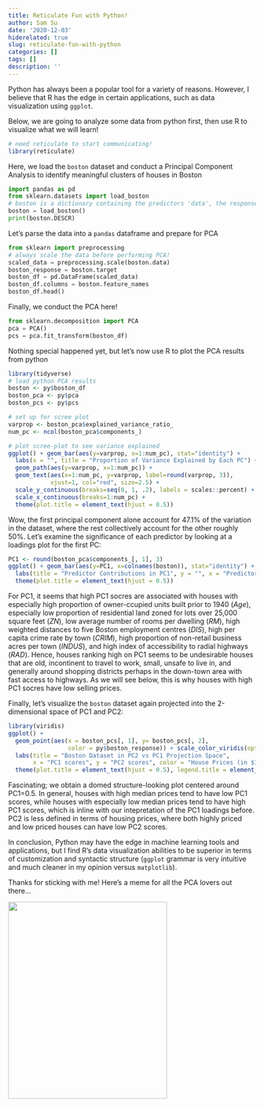 ```yaml
---
title: Reticulate Fun with Python!
author: Sam Su
date: '2020-12-03'
hiderelated: true
slug: reticulate-fun-with-python
categories: []
tags: []
description: ''
---
```


Python has always been a popular tool for a variety of reasons. However, I believe that R has the edge in certain applications, such as data visualization using `ggplot`.

Below, we are going to analyze some data from python first, then use R to visualize what we will learn!

```r
# need reticulate to start communicating!
library(reticulate)
```

Here, we load the `boston` dataset and conduct a Principal Component Analysis to identify meaningful clusters of houses in Boston

```python
import pandas as pd
from sklearn.datasets import load_boston
# boston is a dictionary containing the predictors 'data', the response 'target', predictor names 'feature_names', and metadata 'DESCR'
boston = load_boston()
print(boston.DESCR)
```

Let's parse the data into a `pandas` dataframe and prepare for PCA

```python
from sklearn import preprocessing
# always scale the data before performing PCA!
scaled_data = preprocessing.scale(boston.data)
boston_response = boston.target
boston_df = pd.DataFrame(scaled_data)
boston_df.columns = boston.feature_names
boston_df.head()
```

Finally, we conduct the PCA here!

```python
from sklearn.decomposition import PCA
pca = PCA()
pcs = pca.fit_transform(boston_df)
```

Nothing special happened yet, but let's now use R to plot the PCA results from python

```r
library(tidyverse)
# load python PCA results
boston <- py$boston_df
boston_pca <- py$pca
boston_pcs <- py$pcs

# set up for scree plot
varprop <- boston_pca$explained_variance_ratio_
num_pc <- ncol(boston_pca$components_) 

# plot scree-plot to see variance explained
ggplot() + geom_bar(aes(y=varprop, x=1:num_pc), stat="identity") +
  labs(x = "", title = "Proportion of Variance Explained by Each PC") +
  geom_path(aes(y=varprop, x=1:num_pc)) + 
  geom_text(aes(x=1:num_pc, y=varprop, label=round(varprop, 3)), 
            vjust=1, col="red", size=2.5) + 
  scale_y_continuous(breaks=seq(0, 1, .2), labels = scales::percent) + 
  scale_x_continuous(breaks=1:num_pc) + 
  theme(plot.title = element_text(hjust = 0.5))
```

Wow, the first principal component alone account for 47.1% of the variation in the dataset, where the rest collectively account for the other roughly 50%. Let's examine the significance of each predictor by looking at a loadings plot for the first PC:

```r
PC1 <- round(boston_pca$components_[, 1], 3)
ggplot() + geom_bar(aes(y=PC1, x=colnames(boston)), stat="identity") + 
  labs(title = "Predictor Contributions in PC1", y = "", x = "Predictors") +
  theme(plot.title = element_text(hjust = 0.5))
```

For PC1, it seems that high PC1 socres are associated with houses with especially high proportion of owner-ccupied units built prior to 1940 (*Age*), especially low proportion of residential land zoned for lots over 25,000 square feet (*ZN*), low average number of rooms per dwelling (*RM*), high weighted distances to five Boston employment centres (*DIS*), high per capita crime rate by town (*CRIM*), high proportion of non-retail business acres per town (*INDUS*), and high index of accessibility to radial highways (*RAD*). Hence, houses ranking high on PC1 seems to be undesirable houses that are old, incontinent to travel to work, small, unsafe to live in, and generally around shopping districts perhaps in the down-town area with fast access to highways. As we will see below, this is why houses with high PC1 socres have low selling prices.

Finally, let's visualize the `boston` dataset again projected into the 2-dimensional space of PC1 and PC2:

```r
library(viridis)
ggplot() + 
  geom_point(aes(x = boston_pcs[, 1], y= boston_pcs[, 2], 
                 color = py$boston_response)) + scale_color_viridis(option = "D") +
  labs(title = "Boston Dataset in PC2 vs PC1 Projection Space", 
       x = "PC1 scores", y = "PC2 scores", color = "House Prices (in $1000s)") + 
  theme(plot.title = element_text(hjust = 0.5), legend.title = element_text(size = 8))
```

Fascinating; we obtain a domed structure-looking plot centered around PC1=0.5. In general, houses with high median prices tend to have low PC1 scores, while houses with especially low median prices tend to have high PC1 scores, which is inline with our intepretation of the PC1 loadings before. PC2 is less defined in terms of housing prices, where both highly priced and low priced houses can have low PC2 scores. 

In conclusion, Python may have the edge in machine learning tools and applications, but I find R's data visualization abilities to be superior in terms of customization and syntactic structure (`ggplot` grammar is very intuitive and much cleaner in my opinion versus `matplotlib`).

Thanks for sticking with me! Here's a meme for all the PCA lovers out there...

![](/img/PCA_meme.jpg){width=80% height=400px}